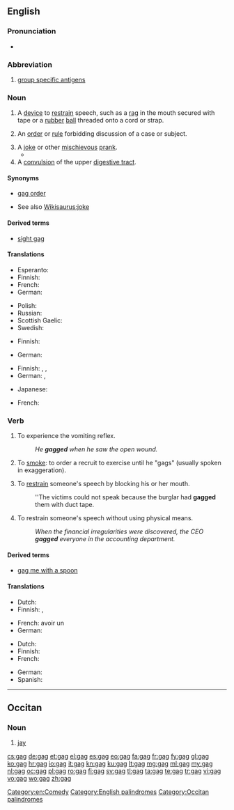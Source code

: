 {{also|Gag}}
==English==

===Pronunciation===
* {{rhymes|æɡ}}

===Abbreviation===
{{head|en|abbreviation}}
{{wikipedia|Group-specific antigen}}

# [[group specific antigens]]

===Noun===
{{en-noun}}

# A [[device]] to [[restrain]] speech, such as a [[rag]] in the mouth secured with tape or a [[rubber]] [[ball]] threaded onto a cord or strap.
# {{legal}} An [[order]] or [[rule]] forbidding discussion of a case or subject.
# A [[joke]] or other [[mischievous]] [[prank]].
#*{{quote-news
|year=2012
|date=May 20
|author=Nathan Rabin
|title=TV: Review: THE SIMPSONS (CLASSIC): “Marge Gets A Job” (season 4, episode 7; originally aired 11/05/1992)
|work=The Onion AV Club
|url=http://www.avclub.com/articles/marge-gets-a-job,73723/
|page=
|passage=We all know how genius “Kamp Krusty,” “A Streetcar Named Marge,” “Homer The Heretic,” “Itchy & Scratchy: The Movie” and “Mr. Plow” are, but even the relatively unheralded episodes offer wall-to-wall laughs and some of the smartest, darkest, and weirdest '''gags''' ever Trojan-horsed into a network cartoon with a massive family audience.}}
# A [[convulsion]] of the upper [[digestive tract]].

====Synonyms====
* {{sense|legal}} [[gag order]]
* {{sense|joke}} See also [[Wikisaurus:joke]]

====Derived terms====
* [[sight gag]]

====Translations====
{{trans-top|A device to restrain speech}}
* Esperanto: {{t-|eo|buŝoŝtopilo}}
* Finnish: {{t+|fi|suukapula}}
* French: {{t+|fr|bâillon|m}}
* German: {{t+|de|Knebel|m}}
{{trans-mid}}
* Polish: {{t+|pl|knebel|m}}
* Russian: {{t+|ru|кляп|m|tr=kljap}}
* Scottish Gaelic: {{t-|gd|glas-ghuib|f}}
* Swedish: {{t-|sv|munkavle|c}}
{{trans-bottom}}

{{trans-top|An order or rule forbidding discussion of a case or subject}}
* Finnish: {{t-|fi|suukapulamääräys}}
{{trans-mid}}
* German: {{t-|de|Maulkorberlass|m}}
{{trans-bottom}}

{{trans-top|A joke or other mischievous prank}}
* Finnish: {{t+|fi|vitsi}}, {{t+|fi|pila}}, {{t+|fi|kepponen}}
* German: {{t+|de|Witz|m}}, {{t+|de|Gag|m}}
{{trans-mid}}
* Japanese: {{t-|ja|ギャグ|tr=gyagu}}
{{trans-bottom}}

{{trans-top|A convulsion of the upper digestive tract}}
* French: {{t+|fr|haut-le-coeur}}
{{trans-mid}}
{{trans-bottom}}

===Verb===
{{en-verb|gags|gagging|gagged}}

# {{intransitive}} To experience the vomiting reflex.
#: ''He '''gagged''' when he saw the open wound.''
# {{rfc-sense}} {{context|U.S. Army|slang}} To [[smoke#Transitive_verb|smoke]]: to order a recruit to exercise until he "gags" (usually spoken in exaggeration).
# {{transitive}} To [[restrain]] someone's speech by blocking his or her mouth.
#: ''The victims could not speak because the burglar had '''gagged''' them with duct tape.
# {{transitive|figuratively}} To restrain someone's speech without using physical means.
#: ''When the financial irregularities were discovered, the CEO '''gagged''' everyone in the accounting department.''

====Derived terms====
* [[gag me with a spoon]]

====Translations====
{{trans-top|To experience the vomiting reflex}}
* Dutch: {{t+|nl|kokhalzen}}
* Finnish: {{t-|fi|yökätä}}, {{t-|fi|kakistella}}
{{trans-mid}}
* French: avoir un {{t+|fr|haut-le-cœur}}
* German: {{t+|de|würgen}}
{{trans-bottom}}

{{trans-top|To restrain someone's speech}}
* Dutch: {{t+|nl|knevelen}}
* Finnish: {{t-|fi|suukapuloida}}
* French: {{t+|fr|bâillonner}}
{{trans-mid}}
* German: {{t-|de|mundtot machen}}
* Spanish: {{t+|es|amordazar}}
{{trans-bottom}}

[[Category:en:Comedy]]
[[Category:English palindromes]]

----

==Occitan==

===Noun===
{{oc-noun|m}}

# [[jay]]

[[Category:Occitan palindromes]]

[[cs:gag]]
[[de:gag]]
[[et:gag]]
[[el:gag]]
[[es:gag]]
[[eo:gag]]
[[fa:gag]]
[[fr:gag]]
[[fy:gag]]
[[gl:gag]]
[[ko:gag]]
[[hr:gag]]
[[io:gag]]
[[it:gag]]
[[kn:gag]]
[[ku:gag]]
[[lt:gag]]
[[mg:gag]]
[[ml:gag]]
[[my:gag]]
[[nl:gag]]
[[oc:gag]]
[[pl:gag]]
[[ro:gag]]
[[fi:gag]]
[[sv:gag]]
[[tl:gag]]
[[ta:gag]]
[[te:gag]]
[[tr:gag]]
[[vi:gag]]
[[vo:gag]]
[[wo:gag]]
[[zh:gag]]